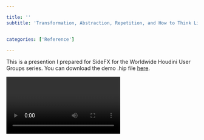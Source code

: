 ```yaml
---

title: ''
subtitle: 'Transformation, Abstraction, Repetition, and How to Think Like a Chef.'


categories: ['Reference']

---
```



<!-- 
This is a Link to the .hip file I prepared for SideFX Worldwide HUG presentation. -->
This is a presention I prepared for SideFX for the Worldwide Houdini User Groups series. You can download the demo .hip file [here](https://www.dropbox.com/s/wvgv0ly9zlu1ghg/hhx_Worldwide_HUG.zip?dl=1).

<Video source="https://www.youtube.com/embed/ZlY7Uo0RWzw?rel=0" ratio='56.25' />



